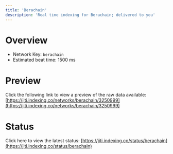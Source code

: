 ```yaml
---
title: 'Berachain'
description: 'Real time indexing for Berachain; delivered to you'
---
```


# Overview
- Network Key: `berachain`
- Estimated beat time: 1500 ms

# Preview
Click the following link to view a preview of the raw data available: [https://jiti.indexing.co/networks/berachain/3250999](https://jiti.indexing.co/networks/berachain/3250999)

# Status
Click here to view the latest status: [https://jiti.indexing.co/status/berachain](https://jiti.indexing.co/status/berachain)
